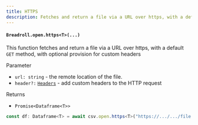 ```yaml
---
title: HTTPS
description: Fetches and return a file via a URL over https, with a default GET method, with optional provision for custom headers
---
```


#### `Breadroll.open.https<T>(...)`

This function fetches and return a file via a URL over https, with a default `GET` method, with optional provision for custom headers

Parameter

- `url: string` - the remote location of the file.
- `header?:` [`Headers`](https://developer.mozilla.org/en-US/docs/Web/API/Headers) - add custom headers to the HTTP request

Returns

- `Promise<Dataframe<T>>`

```typescript
const df: Dataframe<T> = await csv.open.https<T>("https://.../.../file.csv");
```
